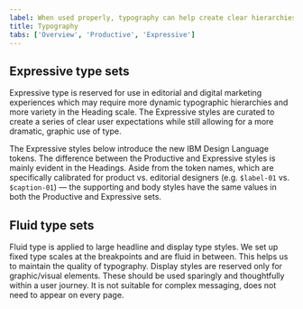 ```yaml
---
label: When used properly, typography can help create clear hierarchies, organize information, and guide users through the product or experience.
title: Typography
tabs: ['Overview', 'Productive', 'Expressive']
---
```



## Expressive type sets

Expressive type is reserved for use in editorial and digital marketing experiences which may require more dynamic typographic hierarchies and more variety in the Heading scale. The Expressive styles are curated to create a series of clear user expectations while still allowing for a more dramatic, graphic use of type.

The Expressive styles below introduce the new IBM Design Language tokens. The difference between the Productive and Expressive styles is mainly evident in the Headings. Aside from the token names, which are specifically calibrated for product vs. editorial designers (e.g. `$label-01` vs. `$caption-01`) — the supporting and body styles have the same values in both the Productive and Expressive sets.

<TypesetStyle
  breakpointControls={false}
  typesets="supportingStyle,body,fixedHeading"
/>

## Fluid type sets

Fluid type is applied to large headline and display type styles. We set up fixed type scales at the breakpoints and are fluid in between. This helps us to maintain the quality of typography. Display styles are reserved only for graphic/visual elements. These should be used sparingly and thoughtfully within a user journey. It is not suitable for complex messaging, does not need to appear on every page.

<TypesetStyle
  breakpointControls={true}
  typesets="fluidHeadings,FluidParagraphsAndQuotes,fluidDisplay"
/>
